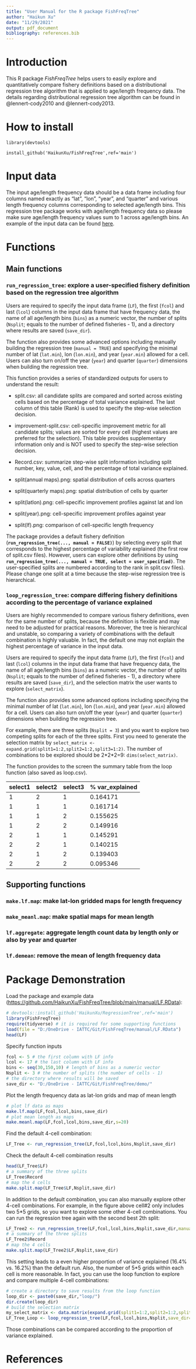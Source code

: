 ```yaml
---
title: "User Manual for the R package FishFreqTree"
author: "Haikun Xu"
date: "11/29/2021"
output: pdf_document
bibliography: references.bib
---
```


# Introduction

This R package *FishFreqTree* helps users to easily explore and quantitatively compare fishery definitions based on a distributional regression tree algorithm that is applied to age/length frequency data. The details regarding distributional regression tree algorithm can be found in @lennert-cody2010 and @lennert-cody2013.

# How to install

`library(devtools)`

`install_github('HaikunXu/FishFreqTree',ref='main')`

# Input data

The input age/length frequency data should be a data frame including four columns named exactly as "lat", "lon", "year", and "quarter" and various length frequency columns corresponding to selected age/length bins. This regression tree package works with age/length frequency data so please make sure age/length frequency values sum to 1 across age/length bins. An example of the input data can be found [[here]{.ul}](https://github.com/HaikunXu/RegressionTree/blob/main/demo/LF.RData).

# Functions

## Main functions

### **`run_regression_tree`**: explore a user-specified fishery definition based on the regression tree algorithm

Users are required to specify the input data frame (`LF`), the first (`fcol`) and last (`lcol`) columns in the input data frame that have frequency data, the name of all age/length bins (`bins`) as a numeric vector, the number of splits (`Nsplit`; equals to the number of defined fisheries - 1), and a directory where results are saved (`save_dir`).

The function also provides some advanced options including manually building the regression tree (`manual = TRUE`) and specifying the minimal number of lat (`lat.min`), lon (`lon.min`), and year (`year.min`) allowed for a cell. Users can also turn on/off the year (`year`) and quarter (`quarter`) dimensions when building the regression tree.

This function provides a series of standardized outputs for users to understand the result:

-   split.csv: all candidate splits are compared and sorted across existing cells based on the percentage of total variance explained. The last column of this table (Rank) is used to specify the step-wise selection decision.

-   improvement-split.csv: cell-specific improvement metric for all candidate splits; values are sorted for every cell (highest values are preferred for the selection). This table provides supplementary information only and is NOT used to specify the step-wise selection decision.

-   Record.csv: summarize step-wise split information including split number, key, value, cell, and the percentage of total variance explained.

-   split(annual maps).png: spatial distribution of cells across quarters

-   split(quarterly maps).png: spatial distribution of cells by quarter

-   split(latlon).png: cell-specific improvement profiles against lat and lon

-   split(year).png: cell-specific improvement profiles against year

-   split(lf).png: comparison of cell-specific length frequency

The package provides a default fishery definition (**`run_regression_tree(..., manual = FALSE)`**) by selecting every split that corresponds to the highest percentage of variability explained (the first row of split.csv files). However, users can explore other definitions by using **`run_regression_tree(..., manual = TRUE, select = user_specified)`**. The user-specified splits are numbered according to the rank in split.csv files). Please change one split at a time because the step-wise regression tree is hierarchical.

### **`loop_regression_tree`**: compare differing fishery definitions according to the percentage of variance explained

Users are highly recommended to compare various fishery definitions, even for the same number of splits, because the definition is flexible and may need to be adjusted for practical reasons. Moreover, the tree is hierarchical and unstable, so comparing a variety of combinations with the default combination is highly valuable. In fact, the default one may not explain the highest percentage of variance in the input data.

Users are required to specify the input data frame (`LF`), the first (`fcol`) and last (`lcol`) columns in the input data frame that have frequency data, the name of all age/length bins (`bins`) as a numeric vector, the number of splits (`Nsplit`; equals to the number of defined fisheries - 1), a directory where results are saved (`save_dir`), and the selection matrix the user wants to explore (`select_matrix`).

The function also provides some advanced options including specifying the minimal number of lat (`lat.min`), lon (`lon.min`), and year (`year.min`) allowed for a cell. Users can also turn on/off the year (`year`) and quarter (`quarter`) dimensions when building the regression tree.

For example, there are three splits (`Nsplit = 3`) and you want to explore two competing splits for each of the three splits. First you need to generate the selection matrix by `select_matrix <- expand.grid(split1=1:2,split2=1:2,split3=1:2)`. The number of combinations to be explored should be 2\*2\*2=9: `dims(select_matrix)`.

The function provides to the screen the summary table from the loop function (also saved as loop.csv).

| select1 | select2 | select3 | \% var_explained |
|---------|---------|---------|------------------|
| 1       | 2       | 1       | 0.164171         |
| 1       | 1       | 1       | 0.161714         |
| 1       | 1       | 2       | 0.155625         |
| 1       | 2       | 2       | 0.149916         |
| 2       | 1       | 1       | 0.145291         |
| 2       | 2       | 1       | 0.140215         |
| 2       | 1       | 2       | 0.139403         |
| 2       | 2       | 2       | 0.095346         |

## Supporting functions

### `make.lf.map`: make lat-lon gridded maps for length frequency

### `make_meanl.map`: make spatial maps for mean length

### `lf.aggregate`: aggregate length count data by length only or also by year and quarter

### `lf.demean`: remove the mean of length frequency data

# Package Demonstration

Load the package and example data (<https://github.com/HaikunXu/FishFreqTree/blob/main/manual/LF.RData>):

```r
# devtools::install_github('HaikunXu/RegressionTree',ref='main')
library(FishFreqTree)
require(tidyverse) # it is required for some supporting functions
load(file = "D:/OneDrive - IATTC/Git/FishFreqTree/manual/LF.RData")
head(LF)
```

Specify function inputs

```r
fcol <- 5 # the first column with LF info
lcol <- 17 # the last column with LF info
bins <- seq(30,150,10) # length of bins as a numeric vector
Nsplit <- 3 # the number of splits (the number of cells - 1)
# the directory where results will be saved
save_dir <- "D:/OneDrive - IATTC/Git/FishFreqTree/demo/"
```

Plot the length frequency data as lat-lon grids and map of mean length

```r
# plot lf data as maps
make.lf.map(LF,fcol,lcol,bins,save_dir)
# plot mean length as maps
make.meanl.map(LF,fcol,lcol,bins,save_dir,s=20)
```

Find the default 4-cell combination:

```r
LF_Tree <- run_regression_tree(LF,fcol,lcol,bins,Nsplit,save_dir)
```

Check the default 4-cell combination results

```r
head(LF_Tree$LF)
# a summary of the three splits
LF_Tree$Record
# map the 4 cells
make.split.map(LF_Tree$LF,Nsplit,save_dir)
```

In addition to the default combination, you can also manually explore other 4-cell combinations. For example, in the figure above cell\#2 only includes two 5\*5 grids, so you want to explore some other 4-cell combinations. You can run the regression tree again with the second best 2th split:

```r
LF_Tree2 <- run_regression_tree(LF,fcol,lcol,bins,Nsplit,save_dir,manual = TRUE, select = c(1,2,1))
# a summary of the three splits
LF_Tree2$Record
# map the 4 cells
make.split.map(LF_Tree2$LF,Nsplit,save_dir)
```

This setting leads to a even higher proportion of variance explained (16.4% vs. 16.2%) than the default run. Also, the number of 5\*5 grids within each cell is more reasonable. In fact, you can use the loop function to explore and compare multiple 4-cell combinations:

```r
# create a directory to save results from the loop function
loop_dir <- paste0(save_dir,"loop/")
dir.create(loop_dir)
# build the selection matrix
my_select_matrix <- data.matrix(expand.grid(split1=1:2,split2=1:2,split3=1:2))
LF_Tree_Loop <- loop_regression_tree(LF,fcol,lcol,bins,Nsplit,save_dir=loop_dir,select_matrix=my_select_matrix) 
```

Those combinations can be compared according to the proportion of variance explained.

# References
